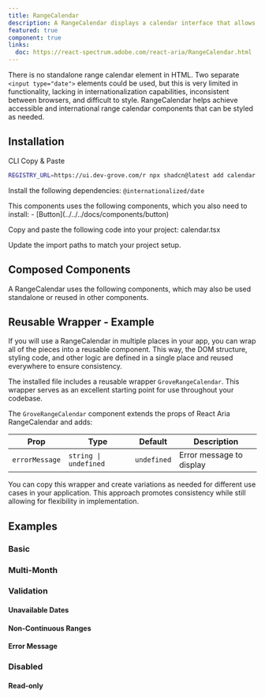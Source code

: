 ```yaml
---
title: RangeCalendar
description: A RangeCalendar displays a calendar interface that allows users to select a range of dates.
featured: true
component: true
links:
  doc: https://react-spectrum.adobe.com/react-aria/RangeCalendar.html
---
```


There is no standalone range calendar element in HTML. Two separate `<input type="date">` elements could be used, but this is very limited in functionality, lacking in internationalization capabilities, inconsistent between browsers, and difficult to style. RangeCalendar helps achieve accessible and international range calendar components that can be styled as needed.

<ComponentPreview name="range-calendar-demo" />

## Installation

<Tabs defaultValue="cli">

<TabsList>
  <TabsTrigger value="cli">CLI</TabsTrigger>
  <TabsTrigger value="manual">Copy & Paste</TabsTrigger>
</TabsList>

<TabsContent value="cli">

```bash
REGISTRY_URL=https://ui.dev-grove.com/r npx shadcn@latest add calendar
```

</TabsContent>

<TabsContent value="manual">

<Steps>

<Step>Install the following dependencies: `@internationalized/date`</Step>

<Step>
  This components uses the following components, which you also need to install:
  - [Button](../../../docs/components/button)
</Step>

<Step>Copy and paste the following code into your project: calendar.tsx</Step>

<ComponentSource name="calendar" />

<Step>Update the import paths to match your project setup.</Step>

</Steps>

</TabsContent>

</Tabs>

## Composed Components

A RangeCalendar uses the following components, which may also be used standalone or reused in other components.

<ComponentCards>
  <ComponentCard component="button" />
</ComponentCards>

## Reusable Wrapper - Example

If you will use a RangeCalendar in multiple places in your app, you can wrap all of the pieces into a reusable component. This way, the DOM structure, styling code, and other logic are defined in a single place and reused everywhere to ensure consistency.

The installed file includes a reusable wrapper `GroveRangeCalendar`. This wrapper serves as an excellent starting point for use throughout your codebase.

<ComponentPreview name="rangecalendar-reusable" />

The `GroveRangeCalendar` component extends the props of React Aria RangeCalendar and adds:

| Prop           | Type                  | Default     | Description              |
| -------------- | --------------------- | ----------- | ------------------------ |
| `errorMessage` | `string \| undefined` | `undefined` | Error message to display |

You can copy this wrapper and create variations as needed for different use cases in your application. This approach promotes consistency while still allowing for flexibility in implementation.

## Examples

### Basic

<ComponentPreview name="range-calendar-demo" />

### Multi-Month

<ComponentPreview name="range-calendar-multi-month" />

### Validation

<ComponentPreview name="range-calendar-validation" />

#### Unavailable Dates

<ComponentPreview name="range-calendar-unavailable" />

#### Non-Continuous Ranges

<ComponentPreview name="range-calendar-non-continuous" />

#### Error Message

<ComponentPreview name="range-calendar-error" />

### Disabled

<ComponentPreview name="range-calendar-disabled" />

#### Read-only

<ComponentPreview name="range-calendar-readonly" />
